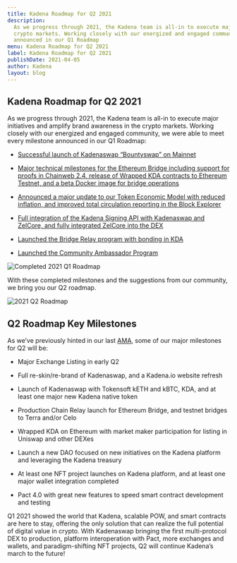 ```yaml
---
title: Kadena Roadmap for Q2 2021
description:
  As we progress through 2021, the Kadena team is all-in to execute major initiatives and amplify brand awareness in the
  crypto markets. Working closely with our energized and engaged community, we were able to meet every milestone
  announced in our Q1 Roadmap
menu: Kadena Roadmap for Q2 2021
label: Kadena Roadmap for Q2 2021
publishDate: 2021-04-05
author: Kadena
layout: blog
---
```


## Kadena Roadmap for Q2 2021

As we progress through 2021, the Kadena team is all-in to execute major initiatives and amplify brand awareness in the
crypto markets. Working closely with our energized and engaged community, we were able to meet every milestone announced
in our Q1 Roadmap:

- [Successful launch of Kadenaswap “Bountyswap” on Mainnet](https://medium.com/kadena-io/introducing-kadenaswap-bountyswap-live-beta-ecde4cf014dc)

- [Major technical milestones for the Ethereum Bridge including support for proofs in Chainweb 2.4, release of Wrapped KDA contracts to Ethereum Testnet, and a beta Docker image for bridge operations](https://medium.com/kadena-io/tokensoft-wrapped-kadenaswap-the-future-of-digital-value-314d93665c73)

- [Announced a major update to our Token Economic Model with reduced inflation, and improved total circulation reporting in the Block Explorer](https://medium.com/kadena-io/update-to-the-kadena-token-economic-model-21e1ec18f099)

- [Full integration of the Kadena Signing API with Kadenaswap and ZelCore, and fully integrated ZelCore into the DEX](https://twitter.com/kadena_io/status/1357107070839980039)

- [Launched the Bridge Relay program with bonding in KDA](https://medium.com/kadena-io/announcing-the-kadena-chain-relay-a801a2756036)

- [Launched the Community Ambassador Program](https://medium.com/kadena-io/kadena-ambassador-program-launch-7ed98c851573)

![Completed 2021 Q1 Roadmap](/assets/blog/1_ny6aXcPgfAPCQ6JijZWuuQ.webp)

With these completed milestones and the suggestions from our community, we bring you our Q2 roadmap.

![2021 Q2 Roadmap](/assets/blog/1_i4xgZOR0JhPFozvPtWDUYw.webp)

## Q2 Roadmap Key Milestones

As we’ve previously hinted in our last
[AMA](https://medium.com/kadena-io/kadena-telegram-ama-with-stuart-popejoy-march-29-2021-transcript-cf6151a33fc7), some
of our major milestones for Q2 will be:

- Major Exchange Listing in early Q2

- Full re-skin/re-brand of Kadenaswap, and a Kadena.io website refresh

- Launch of Kadenaswap with Tokensoft kETH and kBTC, KDA, and at least one major new Kadena native token

- Production Chain Relay launch for Ethereum Bridge, and testnet bridges to Terra and/or Celo

- Wrapped KDA on Ethereum with market maker participation for listing in Uniswap and other DEXes

- Launch a new DAO focused on new initiatives on the Kadena platform and leveraging the Kadena treasury

- At least one NFT project launches on Kadena platform, and at least one major wallet integration completed

- Pact 4.0 with great new features to speed smart contract development and testing

Q1 2021 showed the world that Kadena, scalable POW, and smart contracts are here to stay, offering the only solution
that can realize the full potential of digital value in crypto. With Kadenaswap bringing the first multi-protocol DEX to
production, platform interoperation with Pact, more exchanges and wallets, and paradigm-shifting NFT projects, Q2 will
continue Kadena’s march to the future!
